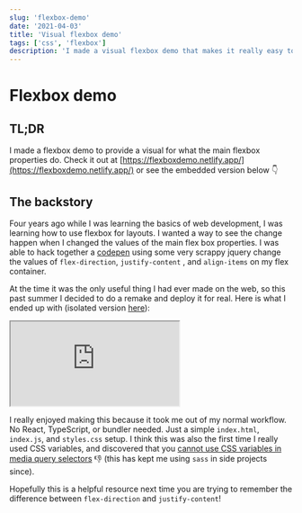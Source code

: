 ```yaml
---
slug: 'flexbox-demo'
date: '2021-04-03'
title: 'Visual flexbox demo'
tags: ['css', 'flexbox']
description: 'I made a visual flexbox demo that makes it really easy to remember what flexbox property value you need.'
---
```


# Flexbox demo

## TL;DR

I made a flexbox demo to provide a visual for what the main flexbox properties do. Check it out at [https://flexboxdemo.netlify.app/](https://flexboxdemo.netlify.app/) or see the embedded version below 👇

## The backstory

Four years ago while I was learning the basics of web development, I was learning how to use flexbox for layouts. I wanted a way to see the change happen when I changed the values of the main flex box properties. I was able to hack together a [codepen](https://codepen.io/MrAndrewMcG/pen/MJybNp) using some very scrappy jquery change the values of `flex-direction`, `justify-content` , and `align-items` on my flex container.

At the time it was the only useful thing I had ever made on the web, so this past summer I decided to do a remake and deploy it for real. Here is what I ended up with (isolated version [here](https://flexboxdemo.netlify.app/)):

<iframe
  src="https://flexboxdemo.netlify.app/"
  style={{
    width: '100%',
    height: '700px',
    border: 0,
    borderRadius: '4px',
    overflow: 'hidden',
  }}
  title="Flexbox demo"
></iframe>

I really enjoyed making this because it took me out of my normal workflow. No React, TypeScript, or bundler needed. Just a simple `index.html`, `index.js`, and `styles.css` setup. I think this was also the first time I really used CSS variables, and discovered that you [cannot use CSS variables in media query selectors](https://stackoverflow.com/questions/40722882/css-native-variables-not-working-in-media-queries) 👎 (this has kept me using `sass` in side projects since).

Hopefully this is a helpful resource next time you are trying to remember the difference between `flex-direction` and `justify-content`!
